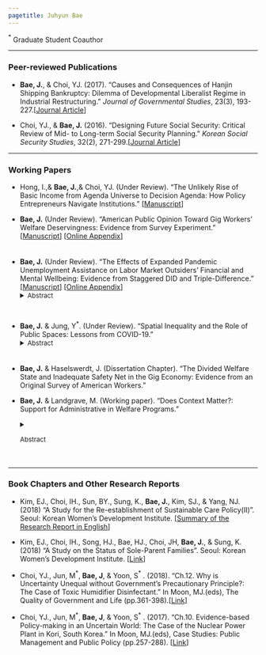 ```yaml
---
pagetitle: Juhyun Bae
---
```


<link rel="stylesheet" href="styles.css" type="text/css">

$^*$ Graduate Student Coauthor

------

### Peer-reviewed Publications

* __Bae, J.__, & Choi, YJ. (2017). "Causes and Consequences of Hanjin Shipping Bankruptcy: Dilemma of Developmental Liberalist Regime in Industrial Restructuring." _Journal of Governmental Studies_, 23(3), 193-227.[<a href = "https://kmbase.medric.or.kr/KMID/1124020160320020271" target="_blank">Journal Article</a>]

* Choi, YJ., & __Bae, J.__ (2016). "Designing Future Social Security: Critical Review of Mid- to Long-term Social Security Planning." _Korean Social Security Studies_, 32(2), 271-299.[<a href = "https://kiss.kstudy.com/Detail/Ar?key=3568681" target="_blank">Journal Article</a>]
  
------

### Working Papers

* Hong, I.,& __Bae, J.__,& Choi, YJ. (Under Review). “The Unlikely Rise of Basic Income from Agenda Universe to Decision Agenda: How Policy Entrepreneurs Navigate Institutions.” [<a href = "files/BImanuscript.pdf" target="_blank">Manuscript</a>]

* __Bae, J.__ (Under Review). “American Public Opinion Toward Gig Workers’ Welfare Deservingness: Evidence from Survey Experiment.” [<a href = "files/Manuscript_Bae.pdf" target="_blank">Manuscript</a>]  [<a href = "files/Deserving_Online Appendices.pdf" target="_blank">Online Appendix</a>]

<div style="line-height:50%;"><br></div>

* __Bae, J.__ (Under Review). “The Effects of Expanded Pandemic Unemployment Assistance on Labor Market Outsiders’ Financial and Mental Wellbeing: Evidence from Staggered DID and Triple-Difference.”  [<a href = "files/UI_manuscript.pdf" target="_blank">Manuscript</a>]  [<a href = "files/Online Appendix_UI.pdf" target="_blank">Online Appendix</a>]
<details> <summary><font size=2>Abstract</font size></summary>> <div style="line-height:100%;"><font size=2> During COVID-19, for the first time in the US's history of the Unemployment Insurance (UI) system, UI benefit was expanded even to non-standard workers who ordinally would not be eligible for benefits through the general UI system. Given the non-standard workers’ high level of insecurity and exclusion from the social security system as labor market outsiders, it is meaningful to investigate the effects of the generosity of UI benefits on their economic and emotional security. To estimate it, I analyze staggered difference-in-differences and triple-difference (DDD) models using the Housing Pulse Survey (HPS) data. I found that the early termination of the pandemic UI programs increases the financial and mental difficulties, especially the labor market outsiders undergo more difficulties than the labor market insiders. The DDD results present that withdrawing the UI benefits increases the financial difficulty of paying expenses for labor market outsiders. This paper sheds light on the original findings that the expanded eligibility helps alleviate economic setbacks and mental difficulty, especially, for labor market outsiders who have been excluded from the existing social insurance system. The finding implies that the existing policy blind spot to labor market outsiders could accelerate the precarity of labor market outsiders particularly under the unexpected crisis and labor market disruptions, and policy actions to protect them should be considered. </font size></div>
</details>

<div style="line-height:50%;"><br></div>

<div style="line-height:50%;"><br></div>

* __Bae, J.__ & Jung, Y$^*$. (Under Review). “Spatial Inequality and the Role of Public Spaces: Lessons from COVID-19.”
<details><summary><font size=2>Abstract</font size></summary>> <div style="line-height:100%;"><font size=2> This study examines whether public spaces play a role in mitigating existing inequality, mainly how different types of public spaces reduce inequality particularly during the COVID-19. It is motivated by concerns that those with poor living conditions may suffer more due to limited access to public spaces during the pandemic, highlighting the potential of public spaces that extend the private spaces of the impoverished. Given that depression stems from spatial and socioeconomic backgrounds, this study uses depression as a proxy for inequality. Using survey and administrative data in South Korea, the findings indicate that accessibility to complete-public spaces such as parks and even cafés as semi-public spaces for a social mix reduce depression levels, whereas the accessibility to shopping centers as consumerism-based semi-public spaces increase depression. Given the increasing concern for future crises such as climate change, these findings suggest strategies of public spaces to mitigate spatial inequalities should be reconsidered.</font size></div></details>

<div style="line-height:50%;"><br></div>

* __Bae, J.__ & Haselswerdt, J. (Dissertation Chapter). “The Divided Welfare State and Inadequate Safety Net in the Gig Economy: Evidence from an Original Survey of American Workers.”

* __Bae, J.__ & Landgrave, M. (Working paper). “Does Context Matter?: Support for Administrative in Welfare Programs.”
<details> <summary><font size=2>Abstract</font size></summary>> <div style="line-height:100%;"><font size=2> Due to the onerous experience, high levels of administrative burden reduce the rate of program take-up (Herd and Moynihan, 2019). Despite their costs, both in terms of implementation and reduced program uptake, administrative burdens serve to provide program legitimacy. Existing studies find that high levels of administrative burden increase a program’s favorability, especially among Republicans (Nicholson-Crotty et al., 2022; Keiser and Miller, 2020). However, the underlying mechanism for why administrative burdens increase program favorability remains unclear. We seek to advance the literature by studying under what contexts people support higher administrative burdens and increase program favorability. We hypothesize that support for administrative burdens is context dependent and differs on how an individual construes the world using their heuristics. To our knowledge, we are among the first to study the comparative effect of different contexts on support for administrative burden. Our study not only have practical implementations for public policy implementation, but also contributes to the academic literature by helping us better understand the underlying mechanism between administrative burden and program favorability. </font size></div>
</details>

<div style="line-height:50%;"><br></div>

------

### Book Chapters and Other Research Reports

* Kim, EJ., Choi, IH., Sun, BY., Sung, K., __Bae, J.__, Kim, SJ., & Yang, NJ. (2018) “A Study for the Re-establishment of Sustainable Care Policy(Ⅱ)”. Seoul: Korean Women’s Development Institute. [<a href = "files/Sustainable Care Policy.pdf" target="_blank">Summary of the Research Report in English</a>]

* Kim, EJ., Choi, IH., Song, HJ., Bae, HJ., Choi, JH, __Bae, J.__, & Sung, K. (2018) “A Study on the Status of Sole-Parent Families”. Seoul: Korean Women’s Development Institute. [<a href = "https://www.kwdi.re.kr/publications/reportView.do?p=29&idx=124179" target="_blank">Link</a>]

* Choi, YJ., Jun, M$^*$, __Bae, J__, & Yoon, S$^*$ . (2018). “Ch.12. Why is Uncertainty Unequal without Government’s Precautionary Principle?: The Case of Toxic Humidifier Disinfectant.” In Moon, MJ.(eds), The Quality of Government and Life (pp.361-398).[<a href = "https://www.google.com/books/edition/%EC%A0%95%EB%B6%80_%EC%9D%98_%EC%A7%88_%EA%B3%BC_%EC%82%B6_%EC%9D%98_%EC%A7%88/r9kwwAEACAAJ?hl=en&kptab=overview" target="_blank">Link</a>]

* Choi, YJ., Jun, M$^*$, __Bae, J__, & Yoon, S$^*$ . (2017). “Ch.10. Evidence-based Policy-making in an Uncertain World: The Case of the Nuclear Power Plant in Kori, South Korea.” In Moon, MJ.(eds), Case Studies: Public Management and Public Policy (pp.257-288). [<a href = "http://dymbook.co.kr/139/?idx=842" target="_blank">Link</a>]

